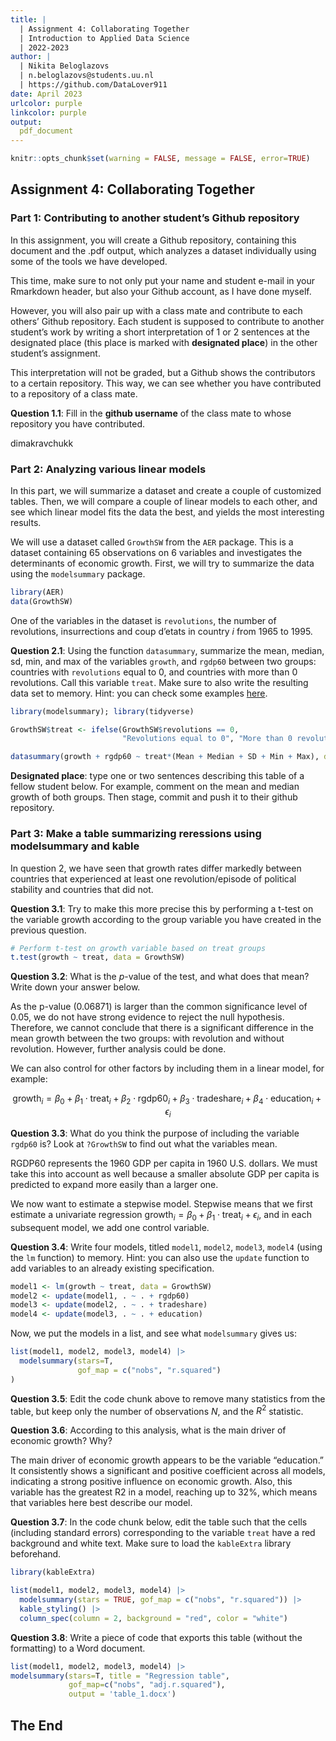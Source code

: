 ```yaml
---
title: | 
  | Assignment 4: Collaborating Together
  | Introduction to Applied Data Science
  | 2022-2023
author: |
  | Nikita Beloglazovs 
  | n.beloglazovs@students.uu.nl
  | https://github.com/DataLover911
date: April 2023
urlcolor: purple
linkcolor: purple
output: 
  pdf_document
---
```


```r
knitr::opts_chunk$set(warning = FALSE, message = FALSE, error=TRUE)
```

## Assignment 4: Collaborating Together 

### Part 1: Contributing to another student's Github repository

In this assignment, you will create a Github repository, containing this document and the .pdf output, which analyzes a dataset individually using some of the tools we have developed. 

This time, make sure to not only put your name and student e-mail in your Rmarkdown header, but also your Github account, as I have done myself. 

However, you will also pair up with a class mate and contribute to each others' Github repository. Each student is supposed to contribute to another student's work by writing a short interpretation of 1 or 2 sentences at the designated place (this place is marked with **designated place**) in the other student's assignment. 

This interpretation will not be graded, but a Github shows the contributors to a certain repository. This way, we can see whether you have contributed to a repository of a class mate. 

**Question 1.1**: Fill in the __github username__ of the class mate to whose repository you have contributed. 

dimakravchukk

### Part 2: Analyzing various linear models

In this part, we will summarize a dataset and create a couple of customized tables. Then, we will compare a couple of linear models to each other, and see which linear model fits the data the best, and yields the most interesting results.

We will use a dataset called `GrowthSW` from the `AER` package. This is a dataset containing 65 observations on 6 variables and investigates the determinants of economic growth. First, we will try to summarize the data using the `modelsummary` package. 

```r
library(AER)
data(GrowthSW)
```

One of the variables in the dataset is `revolutions`, the number of revolutions, insurrections and coup d'etats in country $i$ from 1965 to 1995.

**Question 2.1**: Using the function `datasummary`, summarize the mean, median, sd, min, and max of the variables `growth`, and `rgdp60` between two groups: countries with `revolutions` equal to 0, and countries with more than 0 revolutions. Call this variable `treat`. Make sure to also write the resulting data set to memory. Hint: you can check some examples [here](https://vincentarelbundock.github.io/modelsummary/articles/datasummary.html#datasummary).

```r
library(modelsummary); library(tidyverse)

GrowthSW$treat <- ifelse(GrowthSW$revolutions == 0, 
                         "Revolutions equal to 0", "More than 0 revolutions")

datasummary(growth + rgdp60 ~ treat*(Mean + Median + SD + Min + Max), data = GrowthSW)


```

**Designated place**: type one or two sentences describing this table of a fellow student below. For example, comment on the mean and median growth of both groups. Then stage, commit and push it to their github repository. 



### Part 3: Make a table summarizing reressions using modelsummary and kable

In question 2, we have seen that growth rates differ markedly between countries that experienced at least one revolution/episode of political stability and countries that did not. 

**Question 3.1**: Try to make this more precise this by performing a t-test on the variable growth according to the group variable you have created in the previous question. 

```r
# Perform t-test on growth variable based on treat groups
t.test(growth ~ treat, data = GrowthSW)

```

**Question 3.2**: What is the $p$-value of the test, and what does that mean? Write down your answer below.

As the p-value (0.06871) is larger than the common significance level of 0.05, we do not have strong evidence to reject the null hypothesis. Therefore, we cannot conclude that there is a significant difference in the mean growth between the two groups: with revolution and without revolution. However, further analysis could be done. 

We can also control for other factors by including them in a linear model, for example:

$$
\text{growth}_i = \beta_0 + \beta_1 \cdot \text{treat}_i + \beta_2 \cdot \text{rgdp60}_i + \beta_3 \cdot \text{tradeshare}_i + \beta_4 \cdot \text{education}_i + \epsilon_i
$$

**Question 3.3**: What do you think the purpose of including the variable `rgdp60` is? Look at `?GrowthSW` to find out what the variables mean. 

RGDP60 represents the 1960 GDP per capita in 1960 U.S. dollars. We must take this into account as well because a smaller absolute GDP per capita is predicted to expand more easily than a larger one.

We now want to estimate a stepwise model. Stepwise means that we first estimate a univariate regression $\text{growth}_i = \beta_0 + \beta_1 \cdot \text{treat}_i + \epsilon_i$, and in each subsequent model, we add one control variable. 

**Question 3.4**: Write four models, titled `model1`, `model2`, `model3`, `model4` (using the `lm` function) to memory. Hint: you can also use the `update` function to add variables to an already existing specification.

```r

model1 <- lm(growth ~ treat, data = GrowthSW) 
model2 <- update(model1, . ~ . + rgdp60) 
model3 <- update(model2, . ~ . + tradeshare) 
model4 <- update(model3, . ~ . + education)

```

Now, we put the models in a list, and see what `modelsummary` gives us:

```r
list(model1, model2, model3, model4) |>
  modelsummary(stars=T,
               gof_map = c("nobs", "r.squared")
) 

```

**Question 3.5**: Edit the code chunk above to remove many statistics from the table, but keep only the number of observations $N$, and the $R^2$ statistic. 

**Question 3.6**: According to this analysis, what is the main driver of economic growth? Why?

The main driver of economic growth appears to be the variable "education." It consistently shows a significant and positive coefficient across all models, indicating a strong positive influence on economic growth. Also, this variable has the greatest R2 in a model, reaching up to 32%, which means that variables here best describe our model.

**Question 3.7**: In the code chunk below, edit the table such that the cells (including standard errors) corresponding to the variable `treat` have a red background and white text. Make sure to load the `kableExtra` library beforehand.

```r
library(kableExtra)

list(model1, model2, model3, model4) |>
  modelsummary(stars = TRUE, gof_map = c("nobs", "r.squared")) |>
  kable_styling() |>
  column_spec(column = 2, background = "red", color = "white")

```

**Question 3.8**: Write a piece of code that exports this table (without the formatting) to a Word document. 

```r

list(model1, model2, model3, model4) |> 
modelsummary(stars=T, title = "Regression table",   
             gof_map=c("nobs", "adj.r.squared"),  
             output = 'table_1.docx')


```

## The End
